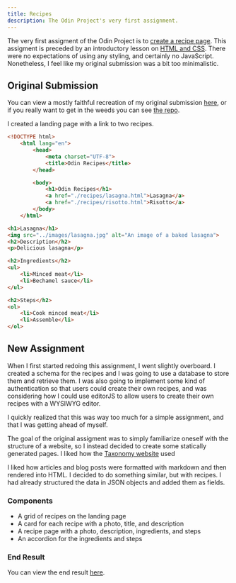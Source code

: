 ```yaml
---
title: Recipes
description: The Odin Project's very first assignment.
---
```


The very first assigment of the Odin Project is to [create a recipe page](https://www.theodinproject.com/lessons/foundations-recipes#assignment).
This assigment is preceded by an introductory lesson on [HTML and CSS](https://www.theodinproject.com/paths/foundations/courses/foundations#html-foundations).
There were no expectations of using any styling, and certainly no JavaScript. Nonetheless, I feel like my original submission was a bit too minimalistic.

## Original Submission

You can view a mostly faithful recreation of my original submission [here](/projects/old/recipes), or if you
really want to get in the weeds you can see [the repo](https://github.com/SQUASHD/odin-recipes/).

I created a landing page with a link to two recipes.

```html
<!DOCTYPE html>
	<html lang="en">
		<head>
			<meta charset="UTF-8">
			<title>Odin Recipes</title>
		</head>

		<body>
			<h1>Odin Recipes</h1>
			<a href="./recipes/lasagna.html">Lasagna</a>
			<a href="./recipes/risotto.html">Risotto</a>
		</body>
	</html>
```

```html
<h1>Lasagna</h1>
<img src="../images/lasagna.jpg" alt="An image of a baked lasagna">
<h2>Description</h2>
<p>Delicious lasagna</p>

<h2>Ingredients</h2>
<ul>
	<li>Minced meat</li>
	<li>Bechamel sauce</li>
</ul>

<h2>Steps</h2>
<ol>
	<li>Cook minced meat</li>
	<li>Assemble</li>
</ol>
```

## New Assignment

When I first started redoing this assignment, I went slightly overboard.
I created a schema for the recipes and I was going to use a database to store them and retrieve them.
I was also going to implement some kind of authentication so that users could create their own recipes,
and was considering how I could use editorJS to allow users to create their own recipes with a WYSIWYG editor.

I quickly realized that this was way too much for a simple assignment, and that I was getting ahead of myself.

The goal of the original assigment was to simply familiarize oneself with the structure of a website, so I instead decided to create
some statically generated pages. I liked how the [Taxonomy website](https://tx.shadcn.com) used

I liked how articles and blog posts were formatted with markdown
and then rendered into HTML. I decided to do something similar, but with recipes. I had already structured the data in JSON objects and added them as fields.

### Components

- A grid of recipes on the landing page
- A card for each recipe with a photo, title, and description
- A recipe page with a photo, description, ingredients, and steps
- An accordion for the ingredients and steps

### End Result

You can view the end result [here](/projects/new/recipes).
